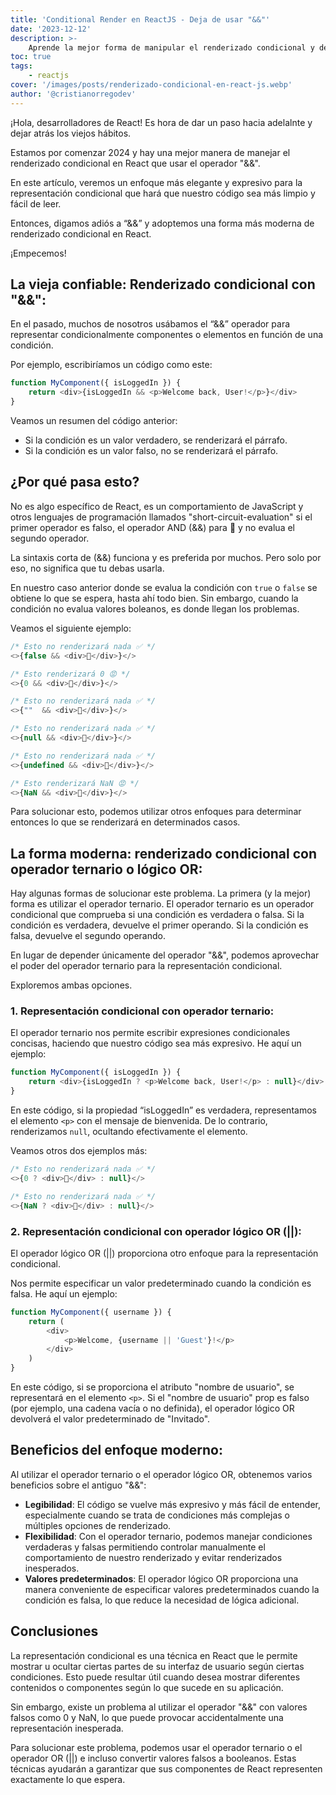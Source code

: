 ```yaml
---
title: 'Conditional Render en ReactJS - Deja de usar "&&"'
date: '2023-12-12'
description: >-
    Aprende la mejor forma de manipular el renderizado condicional y deja ya de usar el operador && y controla el comportamiento de tu aplicación.
toc: true
tags:
    - reactjs
cover: '/images/posts/renderizado-condicional-en-react-js.webp'
author: '@cristianorregodev'
---
```


¡Hola, desarrolladores de React! Es hora de dar un paso hacia adelalnte y dejar atrás los viejos hábitos.

Estamos por comenzar 2024 y hay una mejor manera de manejar el renderizado condicional en React que usar el operador "&&".

En este artículo, veremos un enfoque más elegante y expresivo para la representación condicional que hará que nuestro código sea más limpio y fácil de leer.

Entonces, digamos adiós a “&&” y adoptemos una forma más moderna de renderizado condicional en React.

¡Empecemos!

## La vieja confiable: Renderizado condicional con "&&":

En el pasado, muchos de nosotros usábamos el “&&” operador para representar condicionalmente componentes o elementos en función de una condición.

Por ejemplo, escribiríamos un código como este:

```javascript
function MyComponent({ isLoggedIn }) {
    return <div>{isLoggedIn && <p>Welcome back, User!</p>}</div>
}
```

Veamos un resumen del código anterior:

-   Si la condición es un valor verdadero, se renderizará el párrafo.
-   Si la condición es un valor falso, no se renderizará el párrafo.

## ¿Por qué pasa esto?

No es algo específico de React, es un comportamiento de JavaScript y otros lenguajes de programación llamados "short-circuit-evaluation" si el primer operador es falso, el operador AND (&&) para 🛑 y no evalua el segundo operador.

La sintaxis corta de (&&) funciona y es preferida por muchos. Pero solo por eso, no significa que tu debas usarla.

En nuestro caso anterior donde se evalua la condición con `true` o `false` se obtiene lo que se espera, hasta ahí todo bien. Sin embargo, cuando la condición no evalua valores boleanos, es donde llegan los problemas.

Veamos el siguiente ejemplo:

```javascript
/* Esto no renderizará nada ✅ */
<>{false && <div>👋</div>}</>

/* Esto renderizará 0 😡 */
<>{0 && <div>👋</div>}</>

/* Esto no renderizará nada ✅ */
<>{""  && <div>👋</div>}</>

/* Esto no renderizará nada ✅ */
<>{null && <div>👋</div>}</>

/* Esto no renderizará nada ✅ */
<>{undefined && <div>👋</div>}</>

/* Esto renderizará NaN 😡 */
<>{NaN && <div>👋</div>}</>
```

Para solucionar esto, podemos utilizar otros enfoques para determinar entonces lo que se renderizará en determinados casos.

## La forma moderna: renderizado condicional con operador ternario o lógico OR:

Hay algunas formas de solucionar este problema. La primera (y la mejor) forma es utilizar el operador ternario. El operador ternario es un operador condicional que comprueba si una condición es verdadera o falsa. Si la condición es verdadera, devuelve el primer operando. Si la condición es falsa, devuelve el segundo operando.

En lugar de depender únicamente del operador "&&", podemos aprovechar el poder del operador ternario para la representación condicional.

Exploremos ambas opciones.

### 1. Representación condicional con operador ternario:

El operador ternario nos permite escribir expresiones condicionales concisas, haciendo que nuestro código sea más expresivo. He aquí un ejemplo:

```javascript
function MyComponent({ isLoggedIn }) {
    return <div>{isLoggedIn ? <p>Welcome back, User!</p> : null}</div>
}
```

En este código, si la propiedad “isLoggedIn” es verdadera, representamos el elemento `<p>` con el mensaje de bienvenida. De lo contrario, renderizamos `null`, ocultando efectivamente el elemento.

Veamos otros dos ejemplos más:

```javascript
/* Esto no renderizará nada ✅ */
<>{0 ? <div>👋</div> : null}</>

/* Esto no renderizará nada ✅ */
<>{NaN ? <div>👋</div> : null}</>
```

### 2. Representación condicional con operador lógico OR (||):

El operador lógico OR (||) proporciona otro enfoque para la representación condicional.

Nos permite especificar un valor predeterminado cuando la condición es falsa. He aquí un ejemplo:

```javascript
function MyComponent({ username }) {
    return (
        <div>
            <p>Welcome, {username || 'Guest'}!</p>
        </div>
    )
}
```

En este código, si se proporciona el atributo "nombre de usuario", se representará en el elemento `<p>`. Si el "nombre de usuario" prop es falso (por ejemplo, una cadena vacía o no definida), el operador lógico OR devolverá el valor predeterminado de "Invitado".

## Beneficios del enfoque moderno:

Al utilizar el operador ternario o el operador lógico OR, obtenemos varios beneficios sobre el antiguo "&&":

-   **Legibilidad**: El código se vuelve más expresivo y más fácil de entender, especialmente cuando se trata de condiciones más complejas o múltiples opciones de renderizado.
-   **Flexibilidad**: Con el operador ternario, podemos manejar condiciones verdaderas y falsas permitiendo controlar manualmente el comportamiento de nuestro renderizado y evitar renderizados inesperados.
-   **Valores predeterminados**: El operador lógico OR proporciona una manera conveniente de especificar valores predeterminados cuando la condición es falsa, lo que reduce la necesidad de lógica adicional.

## Conclusiones

La representación condicional es una técnica en React que le permite mostrar u ocultar ciertas partes de su interfaz de usuario según ciertas condiciones. Esto puede resultar útil cuando desea mostrar diferentes contenidos o componentes según lo que sucede en su aplicación.

Sin embargo, existe un problema al utilizar el operador "&&" con valores falsos como 0 y NaN, lo que puede provocar accidentalmente una representación inesperada.

Para solucionar este problema, podemos usar el operador ternario o el operador OR (||) e incluso convertir valores falsos a booleanos. Estas técnicas ayudarán a garantizar que sus componentes de React representen exactamente lo que espera.
